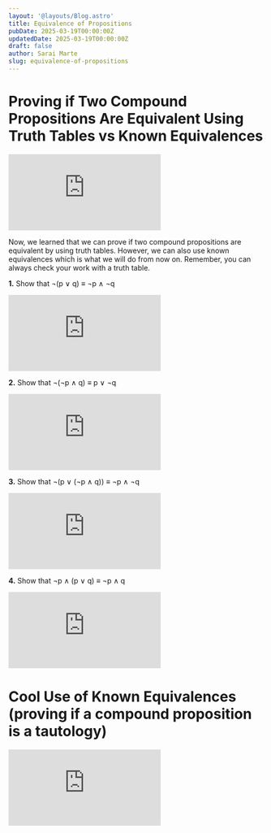 ```yaml
---
layout: '@layouts/Blog.astro'
title: Equivalence of Propositions
pubDate: 2025-03-19T00:00:00Z 
updatedDate: 2025-03-19T00:00:00Z 
draft: false
author: Sarai Marte
slug: equivalence-of-propositions
---
```



# Proving if Two Compound Propositions Are Equivalent Using Truth Tables vs Known Equivalences

<iframe src="https://www.youtube.com/embed/PK7kcAkQjB8?si=As0EAys2KBh1wSfv&amp;start=5" title="YouTube video player" frameborder="0" allow="accelerometer; autoplay; clipboard-write; encrypted-media; gyroscope; picture-in-picture; web-share" referrerpolicy="strict-origin-when-cross-origin" allowfullscreen></iframe>

Now, we learned that we can prove if two compound propositions are equivalent by using truth tables. However, we can also use known equivalences which is what we will do from now on. Remember, you can always check your work with a truth table.  


**1.** Show that ¬(p ∨ q) ≡ ¬p ∧ ¬q

<Solution>
<iframe src="https://www.youtube.com/embed/set3ydA4diA?si=lI55zoD684TZnPlq&amp;start=5" title="YouTube video player" frameborder="0" allow="accelerometer; autoplay; clipboard-write; encrypted-media; gyroscope; picture-in-picture; web-share" referrerpolicy="strict-origin-when-cross-origin" allowfullscreen></iframe>
</Solution>

**2.** Show that ¬(¬p ∧ q) ≡ p ∨ ¬q

<Solution>
<iframe src="https://www.youtube.com/embed/AMGVGhvEIlk?si=Y75vN0smpwNWdUzy&amp;start=5" title="YouTube video player" frameborder="0" allow="accelerometer; autoplay; clipboard-write; encrypted-media; gyroscope; picture-in-picture; web-share" referrerpolicy="strict-origin-when-cross-origin" allowfullscreen></iframe>
</Solution>

**3.** Show that ¬(p ∨ (¬p ∧ q)) ≡ ¬p ∧ ¬q

<Solution>
<iframe src="https://www.youtube.com/embed/2gvD_p3ue2U?si=0wS9eo7lE3M4QfkL&amp;start=5" title="YouTube video player" frameborder="0" allow="accelerometer; autoplay; clipboard-write; encrypted-media; gyroscope; picture-in-picture; web-share" referrerpolicy="strict-origin-when-cross-origin" allowfullscreen></iframe>
</Solution>

**4.** Show that ¬p ∧ (p ∨ q) ≡ ¬p ∧ q

<Solution>
<iframe src="https://www.youtube.com/embed/2eOdKNLwSPc?si=IsdR7Sg6WHGQQNZM&amp;start=5" title="YouTube video player" frameborder="0" allow="accelerometer; autoplay; clipboard-write; encrypted-media; gyroscope; picture-in-picture; web-share" referrerpolicy="strict-origin-when-cross-origin" allowfullscreen></iframe>
</Solution>

# Cool Use of Known Equivalences (proving if a compound proposition is a tautology)

<iframe src="https://www.youtube.com/embed/_VQNCAx4Eig?si=PLjcb0a7FX-ahIRO&amp;start=5" title="YouTube video player" frameborder="0" allow="accelerometer; autoplay; clipboard-write; encrypted-media; gyroscope; picture-in-picture; web-share" referrerpolicy="strict-origin-when-cross-origin" allowfullscreen></iframe>
